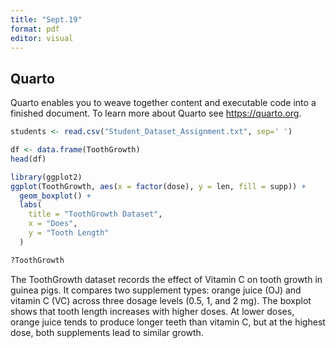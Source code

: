 ```yaml
---
title: "Sept.19"
format: pdf
editor: visual
---
```


## Quarto

Quarto enables you to weave together content and executable code into a finished document. To learn more about Quarto see <https://quarto.org>.

```r
students <- read.csv("Student_Dataset_Assignment.txt", sep=' ')
```

```r
df <- data.frame(ToothGrowth)
head(df)
```

```r
library(ggplot2)
ggplot(ToothGrowth, aes(x = factor(dose), y = len, fill = supp)) +
  geom_boxplot() +
  labs( 
    title = "ToothGrowth Dataset",
    x = "Does",
    y = "Tooth Length"
  )
```

```r
?ToothGrowth
```

The ToothGrowth dataset records the effect of Vitamin C on tooth growth in guinea pigs. It compares two supplement types: orange juice (OJ) and vitamin C (VC) across three dosage levels (0.5, 1, and 2 mg). The boxplot shows that tooth length increases with higher doses. At lower doses, orange juice tends to produce longer teeth than vitamin C, but at the highest dose, both supplements lead to similar growth.


